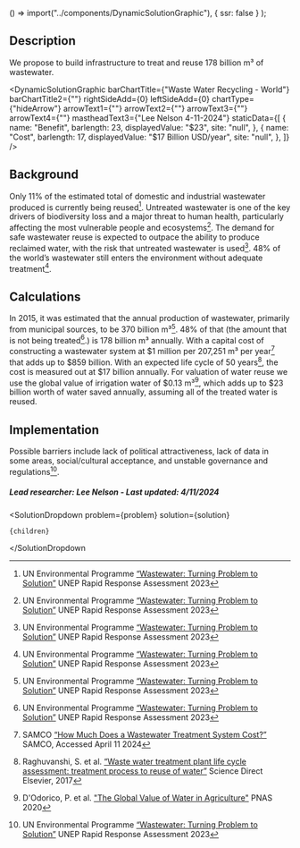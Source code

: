 
  () => import("../components/DynamicSolutionGraphic"),
  { ssr: false }
);


## Description

We propose to build infrastructure to treat and reuse 178 billion m³ of wastewater.

<DynamicSolutionGraphic
  barChartTitle={"Waste Water Recycling - World"}
  barChartTitle2={""}
  rightSideAdd={0}
  leftSideAdd={0}
  chartType={"hideArrow"}
  arrowText1={""}
  arrowText2={""}
  arrowText3={""}
  arrowText4={""}
  mastheadText3={"Lee Nelson 4-11-2024"}
  staticData={[
    {
      name: "Benefit",
      barlength: 23,
      displayedValue: "$23",
      site: "null",
    },
    {
      name: "Cost",
      barlength: 17,
      displayedValue: "$17 Billion USD/year",
      site: "null",
    },
  ]}
/>

## Background

Only 11% of the estimated total of domestic and industrial wastewater produced is currently being reused[^”1”].
Untreated wastewater is one of the key drivers of biodiversity loss and a major threat to human health, particularly affecting the most vulnerable people and ecosystems[^”1”]. The demand for safe wastewater reuse is expected to outpace the ability to produce reclaimed water, with the risk that untreated wastewater is used[^”1”].
48% of the world’s wastewater still enters the environment without adequate treatment[^”1”].

## Calculations

In 2015, it was estimated that the annual production of wastewater, primarily from municipal sources, to be 370 billion m³[^”1”]. 48% of that (the amount that is not being treated[^”1”].) is 178 billion m³ annually. With a capital cost of constructing a wastewater system at $1 million per 207,251 m³ per year[^”2”] that adds up to $859 billion. With an expected life cycle of 50 years[^”3”], the cost is measured out at $17 billion annually.
For valuation of water reuse we use the global value of irrigation water of $0.13 m³[^”4”], which adds up to $23 billion worth of water saved annually, assuming all of the treated water is reused.

## Implementation

Possible barriers include lack of political attractiveness, lack of data in some areas, social/cultural acceptance, and unstable governance and regulations[^”1”].

##### Lead researcher: Lee Nelson - Last updated: 4/11/2024

[^”1”]: UN Environmental Programme [“Wastewater: Turning Problem to Solution”](https://doi.org/10.59117/20.500.11822/43142) UNEP Rapid Response Assessment 2023
[^”2”]: SAMCO [“How Much Does a Wastewater Treatment System Cost?”](https://samcotech.com/cost-wastewater-treatment-system/) SAMCO, Accessed April 11 2024
[^”3”]: Raghuvanshi, S. et al. [“Waste water treatment plant life cycle assessment: treatment process to reuse of water”](https://pdf.sciencedirectassets.com/) Science Direct Elsevier, 2017
[^”4”]: D'Odorico, P. et al. ["The Global Value of Water in Agriculture"](https://www.pnas.org/doi/full/10.1073/pnas.2005835117) PNAS 2020

  <SolutionDropdown 
    problem={problem} 
    solution={solution}
  >
    {children}
  </SolutionDropdown

>
